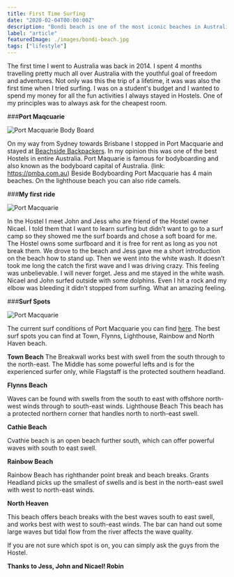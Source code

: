 ```yaml
---
title: First Time Surfing
date: "2020-02-04T00:00:00Z"
description: "Bondi beach is one of the most iconic beaches in Australia known for its unique flair. Surfing these waves was an amazing experience for surfer of all levels."
label: "article"
featuredImage: ./images/bondi-beach.jpg
tags: ["lifestyle"]
---
```


The first time I went to Australia was back in 2014. I spent 4 months travelling pretty much all over Australia with the youthful goal of freedom and adventures. Not only was this the trip of a lifetime, it was was also the first time when I tried surfing. I was on a student's budget and I wanted to spend my money for all the fun activities I always stayed in Hostels. One of my principles was to always ask for the cheapest room.

###**Port Maqcuarie**

![Port Macquarie Body Board](//images.ctfassets.net/ky9dsftbckb1/11qRkDFfp23BtUhilJlxOc/c1bf44143750ed9537617984dfdc7f18/2014-03-15_19-00-43_-_P3130039.JPG)

On my way from Sydney towards Brisbane I stopped in Port Macquarie and stayed at [Beachside Backpackers](https://prf.hn/l/6knPo3r "Beachside Backpackers"). In my opinion this was one of the best Hostels in entire Australia. Port Maquarie is famous for bodyboarding and also known as the bodyboard capital of Australia. (link: https://pmba.com.au) Beside Bodyboarding Port Macquarie has 4 main beaches. On the lighthouse beach you can also ride camels.

###**My first ride**

![Port Macquarie ](//images.ctfassets.net/ky9dsftbckb1/5OJgTeSyUQhnPJaQn5TWKT/92dc41f48f537f210ee5a870be0bc940/2014-03-15_22-20-36_-_P3130053.JPG)

In the Hostel I meet John and Jess who are friend of the Hostel owner Nicael. I told them that I want to learn surfing but didn’t want to go to a surf camp so they showed me the surf boards and chose a soft board for me. The Hostel owns some surfboard and it is free for rent as long as you not break them. We drove to the beach and Jess gave me a short introduction on the beach how to stand up. Then we went into the white wash. It doesn’t took me long the catch the first wave and I was driving crazy. This feeling was unbelievable. I will never forget. Jess and me stayed in the white wash. Nicael and John surfed outside with some dolphins. Even I hit a rock and my elbow was bleeding it didn’t stopped from surfing. What an amazing feeling.

###**Surf Spots**

![Port Macquarie ](//images.ctfassets.net/ky9dsftbckb1/4E6DrJLX4MTOhSYAhKIpbF/b635ac7d00736538a718fda13ce1817d/2014-03-15_18-36-22_-_P3130029.JPG)

The current surf conditions of Port Macquarie you can find [here](https://magicseaweed.com/Port-Macquarie-Surf-Guide/700/ "Surf Conditions Port Macquarie"). The best surf spots you can find at Town, Flynns, Lighthouse, Rainbow and North Haven beach.

**Town Beach**
The Breakwall works best with swell from the south through to the north-east. The Middle has some powerful lefts and is for the experienced surfer only, while Flagstaff is the protected southern headland.

**Flynns Beach**

Waves can be found with swells from the south to east with offshore north-west winds through to south-east winds.
Lighthouse Beach
This beach has a protected northern corner that handles north to north-east swell.

**Cathie Beach**

Cvathie beach is an open beach further south, which can offer powerful waves with south to east swell.

**Rainbow Beach**

Rainbow Beach has righthander point break and beach breaks. Grants Headland picks up the smallest of swells and is best in the north-east swell with west to north-east winds.

**North Heaven**

This beach offers beach breaks with the best waves south to east swell, and works best with west to south-east winds. The bar can hand out some large waves but tidal flow from the river affects the wave quality.

If you are not sure which spot is on, you can simply ask the guys from the Hostel.

**Thanks to Jess, John and Nicael!
Robin**
